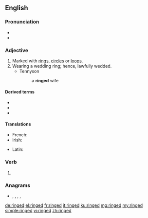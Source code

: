 ==English==

===Pronunciation===
* {{IPA|/ɹɪŋd/|lang=en}}
* {{rhymes|ɪŋd|lang=en}}

===Adjective===
{{en-adj|-}}

# Marked with [[ring]]s, [[circle]]s or [[loop]]s.
# Wearing a wedding ring; hence, lawfully wedded.
#* Tennyson
#*: a '''ringed''' wife

====Derived terms====
* {{l|en|ringed seal}}
* {{l|en|ringed snake}}
* {{l|en|ringed worm}}

====Translations====
{{trans-top|marked with rings, circles, or loops}}
* French: {{t+|fr|annelé}}
* Irish: {{t|ga|fáinneach}}
{{trans-mid}}
* Latin: {{t|la|ānulātus}}
{{trans-bottom}}

===Verb===
{{head|en|verb form}}

# {{en-past of|ring}} {{qualifier|circled, enclosed}}

===Anagrams===
* {{l|en|dering}}, {{l|en|dinger}}, {{l|en|engird}}, {{l|en|girned}}, {{l|en|reding}}

[[de:ringed]]
[[el:ringed]]
[[fr:ringed]]
[[it:ringed]]
[[ku:ringed]]
[[mg:ringed]]
[[my:ringed]]
[[simple:ringed]]
[[vi:ringed]]
[[zh:ringed]]